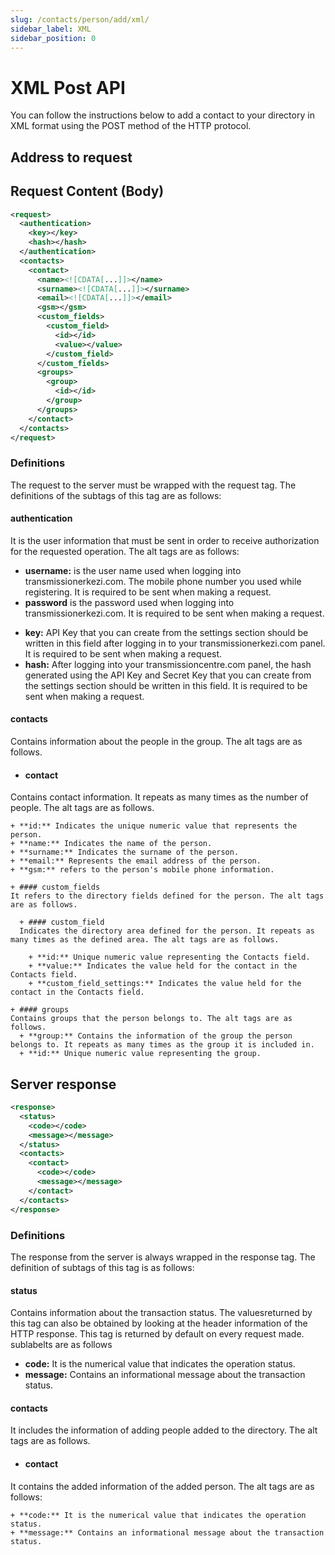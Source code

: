```yaml
---
slug: /contacts/person/add/xml/
sidebar_label: XML
sidebar_position: 0
---
```



# XML Post API
<AccessWarning />
You can follow the instructions below to add a contact to your directory in XML format using the POST method of the HTTP protocol.

## Address to request

<RequestURL type="POST" url="https://api.iletimerkezi.com/v1/add-contacts" />

## Request Content (Body)

```xml title="Content of the request if you are processing using API Key"
<request>
  <authentication>
    <key></key>
    <hash></hash>
  </authentication>
  <contacts>
    <contact>
      <name><![CDATA[...]]></name>
      <surname><![CDATA[...]]></surname>
      <email><![CDATA[...]]></email>
      <gsm></gsm>
      <custom_fields>
        <custom_field>
          <id></id>
          <value></value>
        </custom_field>
      </custom_fields>
      <groups>
        <group>
          <id></id>
        </group>
      </groups>
    </contact>
  </contacts>
</request>
```

### Definitions

The request to the server must be wrapped with the <Badge>request</Badge> tag. The definitions of the subtags of this tag are as follows:

#### authentication
It is the user information that must be sent in order to receive authorization for the requested operation. The alt tags are as follows:

<Tabs>
  <TabItem value="username" label="Username">
    <ul>
      <li>
        <strong>username:</strong> is the user name used when logging into transmissionerkezi.com. The mobile phone number you used while registering. It is required to be sent when making a request.
      </li>
      <li>
        <strong>password</strong> is the password used when logging into transmissionerkezi.com. It is required to be sent when making a request.
      </li>
    </ul>
  </TabItem>
  <TabItem value="api-key" label="API Key">
    <ul>
      <li>
        <strong>key:</strong> API Key that you can create from the settings section should be written in this field after logging in to your transmissionerkezi.com panel. It is required to be sent when making a request.
      </li>
      <li>
        <strong>hash:</strong> After logging into your transmissioncentre.com panel, the hash generated using the API Key and Secret Key that you can create from the settings section should be written in this field. It is required to be sent when making a request.
      </li>
    </ul>
  </TabItem>
</Tabs>

#### contacts
Contains information about the people in the group. The alt tags are as follows.

  + #### contact
  Contains contact information. It repeats as many times as the number of people. The alt tags are as follows.

    + **id:** Indicates the unique numeric value that represents the person.
    + **name:** Indicates the name of the person.
    + **surname:** Indicates the surname of the person.
    + **email:** Represents the email address of the person.
    + **gsm:** refers to the person's mobile phone information.

    + #### custom_fields
    It refers to the directory fields defined for the person. The alt tags are as follows.

      + #### custom_field
      Indicates the directory area defined for the person. It repeats as many times as the defined area. The alt tags are as follows.

        + **id:** Unique numeric value representing the Contacts field.
        + **value:** Indicates the value held for the contact in the Contacts field.
        + **custom_field_settings:** Indicates the value held for the contact in the Contacts field.

    + #### groups
    Contains groups that the person belongs to. The alt tags are as follows.
      + **group:** Contains the information of the group the person belongs to. It repeats as many times as the group it is included in.
      + **id:** Unique numeric value representing the group.

## Server response

```xml
<response>
  <status>
    <code></code>
    <message></message>
  </status>
  <contacts>
    <contact>
      <code></code>
      <message></message>
    </contact>
  </contacts>
</response>
```

### Definitions

The response from the server is always wrapped in the <Badge>response</Badge> tag. The definition of subtags of this tag is as follows:

#### status
Contains information about the transaction status. The values ​​returned by this tag can also be obtained by looking at the header information of the HTTP response. This tag is returned by default on every request made. sublabelts are as follows

+ **code:** It is the numerical value that indicates the operation status.
+ **message:** Contains an informational message about the transaction status.

#### contacts
It includes the information of adding people added to the directory. The alt tags are as follows.

  + #### contact
  It contains the added information of the added person. The alt tags are as follows:

    + **code:** It is the numerical value that indicates the operation status.
    + **message:** Contains an informational message about the transaction status.